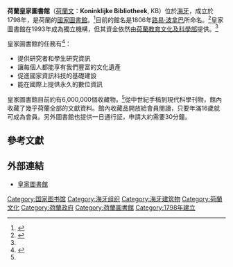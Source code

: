 {{Infobox library
| library_name       = Koninklijke Bibliotheek
| library_logo       = Logo Koninklijke Bibliotheek wordmark.svg
| image              = Koninklijke Bibliotheek (7985207450).jpg
| caption            = 荷蘭皇家圖書館
| type               = [[國家圖書館|國家圖書館]]
| established        = 1798
| location           = [[海牙|海牙]]
| coordinates        = {{coord|52|4|50.37|N|4|19|36.35|E|display=inline, title}}
| collection_size    = 600萬<ref>{{cite web|url=http://kb.nl/en/organisation/organization-and-policy/kb-in-a-nutshell|title=KB in a nutshell|publisher=Kb.nl|accessdate=2015-07-05|archive-date=2015-07-04|archive-url=https://web.archive.org/web/20150704060619/https://www.kb.nl/en/organisation/organization-and-policy/kb-in-a-nutshell|dead-url=no}}</ref>
| members            = 16,975
| budget             = 5300萬歐元
| director           = 
| num_employees      = 281
| website            = [http://www.kb.nl/en www.kb.nl]
}}
'''荷蘭皇家圖書館'''（[[荷蘭文|荷蘭文]]：'''Koninklijke Bibliotheek''', KB）位於[[海牙|海牙]]，成立於1798年，是荷蘭的[[國家圖書館|國家圖書館]]。<ref name="KB in a nutshell">{{cite web |url=http://www.kb.nl/red/feiten-en.html |title=The Koninklijke Bibliotheek in a nutshell |deadurl=yes |archiveurl=https://web.archive.org/web/20090426114654/http://www.kb.nl/red/feiten-en.html |archivedate=2009-04-26 }}</ref>目前的館名是1806年[[路易·波拿巴|路易·波拿巴]]所命名。<ref>{{cite web|url=http://www.kb.nl/red/kbhis-en.html|title=The history of the Koninklijke Bibliotheek|deadurl=yes|archiveurl=https://web.archive.org/web/20090517001707/http://www.kb.nl/red/kbhis-en.html|archivedate=2009-05-17}}</ref>皇家圖書館在1993年成為獨立機構，但其資金依然由[[荷蘭教育文化及科學部|荷蘭教育文化及科學部]]提供。<ref name="KB in a nutshell"/>

皇家圖書館的任務有<ref>{{cite web|url=http://www.kb.nl/en/organisation/organization-and-policy/our-mission-and-vision|title=our mission|accessdate=2015-07-05|archive-date=2015-10-13|archive-url=https://web.archive.org/web/20151013120235/https://www.kb.nl/en/organisation/organization-and-policy/our-mission-and-vision|dead-url=no}}</ref>：
* 提供研究者和學生研究資訊
* 讓每個人都能享有我們豐富的文化遺產
* 促進國家資訊科技的基礎建設
* 能在國際上提供永久的數位資訊

皇家圖書館目前約有6,000,000個收藏物。<ref name="KB in a nutshell"/>從中世紀手稿到現代科學刊物，館內收藏了幾乎荷蘭全部的文獻資料。館內收藏品開放給會員閱讀，只要年滿16歲就可成為會員。另外圖書館也提供一日通行証，申請大約需要30分鐘。

== 參考文獻==
{{reflist}}

== 外部連結 ==
{{commonscat|Koninklijke Bibliotheek}}
* [http://www.kb.nl/en 皇家圖書館] {{Wayback|url=http://www.kb.nl/en |date=20140827053101 }} {{en}}

{{欧洲题目|国家图书馆}}
{{Authority control}}
[[Category:国家图书馆|Category:国家图书馆]]
[[Category:海牙组织|Category:海牙组织]]
[[Category:海牙建筑物|Category:海牙建筑物]]
[[Category:荷蘭文化|Category:荷蘭文化]]
[[Category:荷蘭政府|Category:荷蘭政府]]
[[Category:荷蘭圖書館|Category:荷蘭圖書館]]
[[Category:1798年建立|Category:1798年建立]]